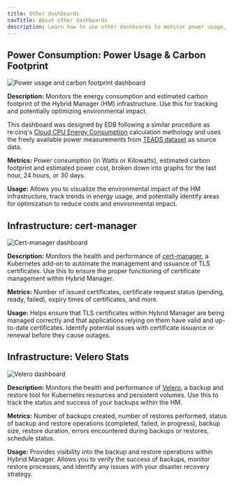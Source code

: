 ```yaml
---
title: Other dashboards
navTitle: About other dashboards
description: Learn how to use other dashboards to monitor power usage, certificates, Velero, and more, with Hybrid Manager.
---
```


## Power Consumption: Power Usage & Carbon Footprint

![Power usage and carbon footprint dashboard](../../../../images/power_emission_dashboard.png)

**Description:** Monitors the energy consumption and estimated carbon footprint of the Hybrid Manager (HM) infrastructure. Use this for tracking and potentially optimizing environmental impact.

This dashboard was designed by EDB following a similar procedure as re:cinq's [Cloud CPU Energy Consumption](https://re-cinq.com/blog/cloud-cpu-energy-consumption) calculation methology and uses the freely available power measurements from [TEADS dataset](https://docs.google.com/spreadsheets/d/1DqYgQnEDLQVQm5acMAhLgHLD8xXCG9BIrk-_Nv6jF3k/edit?gid=504755275#gid=504755275) as source data.

**Metrics:** Power consumption (in Watts or Kilowatts), estimated carbon footprint and estimated power cost, broken down into graphs for the last hour, 24 hours, or 30 days.

**Usage:** Allows you to visualize the environmental impact of the HM infrastructure, track trends in energy usage, and potentially identify areas for optimization to reduce costs and environmental impact.

## Infrastructure: cert-manager

![Cert-manager dashboard](../../../../images/cert-manager_dashboard.png)

**Description:** Monitors the health and performance of [cert-manager](https://cert-manager.io/docs/), a Kubernetes add-on to automate the management and issuance of TLS certificates. Use this to ensure the proper functioning of certificate management within Hybrid Manager.

**Metrics:** Number of issued certificates, certificate request status (pending, ready, failed), expiry times of certificates, and more.

**Usage:** Helps ensure that TLS certificates within Hybrid Manager are being managed correctly and that applications relying on them have valid and up-to-date certificates. Identify potential issues with certificate issuance or renewal before they cause outages.

## Infrastructure: Velero Stats

![Velero dashboard](../../../../images/velero_dashboard.png)

**Description:** Monitors the health and performance of [Velero](https://velero.io/docs/v1.7/), a backup and restore tool for Kubernetes resources and persistent volumes. Use this to track the status and success of your backups within the HM.

**Metrics:** Number of backups created, number of restores performed, status of backup and restore operations (completed, failed, in progress), backup size, restore duration, errors encountered during backups or restores, schedule status.

**Usage:** Provides visibility into the backup and restore operations within Hybrid Manager. Allows you to verify the success of backups, monitor restore processes, and identify any issues with your disaster recovery strategy.
